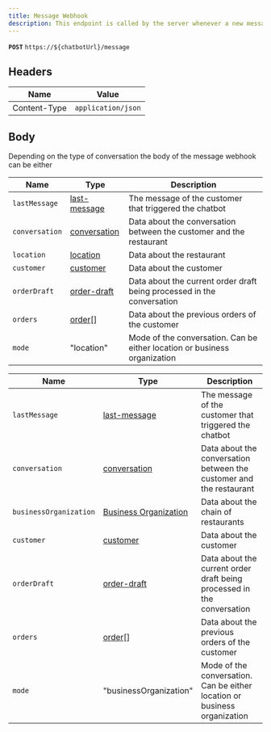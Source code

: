 ```yaml
---
title: Message Webhook
description: This endpoint is called by the server whenever a new message is received in a conversation where the chatbot is activated.
---
```


**`POST`** `https://${chatbotUrl}/message`

## Headers

| Name         | Value              |
| ------------ | ------------------ |
| Content-Type | `application/json` |

## Body

Depending on the type of conversation the body of the message webhook can be either

| Name           | Type                                        | Description                                                               |
| -------------- | ------------------------------------------- | ------------------------------------------------------------------------- |
| `lastMessage`  | [last-message](/chatbot/types/last-message) | The message of the customer that triggered the chatbot                    |
| `conversation` | [conversation](/chatbot/types/conversation) | Data about the conversation between the customer and the restaurant       |
| `location`     | [location](/chatbot/types/location)         | Data about the restaurant                                                 |
| `customer`     | [customer](/chatbot/types/customer)         | Data about the customer                                                   |
| `orderDraft`   | [order-draft](/chatbot/types/order-draft)   | Data about the current order draft being processed in the conversation    |
| `orders`       | [order](/chatbot/types/order)[]             | Data about the previous orders of the customer                            |
| `mode`         | "location"                                  | Mode of the conversation. Can be either location or business organization |

| Name                   | Type                                                          | Description                                                               |
| ---------------------- | ------------------------------------------------------------- | ------------------------------------------------------------------------- |
| `lastMessage`          | [last-message](/chatbot/types/last-message)                   | The message of the customer that triggered the chatbot                    |
| `conversation`         | [conversation](/chatbot/types/conversation)                   | Data about the conversation between the customer and the restaurant       |
| `businessOrganization` | [Business Organization](/chatbot/types/business-organization) | Data about the chain of restaurants                                       |
| `customer`             | [customer](/chatbot/types/customer)                           | Data about the customer                                                   |
| `orderDraft`           | [order-draft](/chatbot/types/order-draft)                     | Data about the current order draft being processed in the conversation    |
| `orders`               | [order](/chatbot/types/order)[]                               | Data about the previous orders of the customer                            |
| `mode`                 | "businessOrganization"                                        | Mode of the conversation. Can be either location or business organization |
